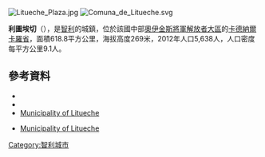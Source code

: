 {{Coord|34|7|0|S|71|44|15|W|display=title}}

[[Image:Litueche_Plaza.jpg|right]]
[[Image:Comuna_de_Litueche.svg|right]]

'''利圖埃切'''（{{lang-es|Litueche}}），是[[智利|智利]]的城鎮，位於該國中部[[奧伊金斯將軍解放者大區|奧伊金斯將軍解放者大區]]的[[卡德納爾卡羅省|卡德納爾卡羅省]]，面積618.8平方公里，海拔高度269米，2012年人口5,638人，人口密度每平方公里9.1人。

==參考資料==
*{{Cite web |url = http://www.litueche.cl/ |title = Municipality of Litueche |accessdate = 13 December 2010 |language = es |deadurl = yes |archiveurl = https://web.archive.org/web/20101005061138/http://www.litueche.cl/ |archivedate = 2010年10月5日 }}
*{{Cite web |url= http://www.ine.cl/canales/chile_estadistico/censos_poblacion_vivienda/censo_pobl_vivi.php |title= National Statistics Institute |accessdate= 13 December 2010 |language= es |archive-date= 2017-06-03 |archive-url= https://web.archive.org/web/20170603180722/http://www.ine.cl/canales/chile_estadistico/censos_poblacion_vivienda/censo_pobl_vivi.php |dead-url= no }}
*[https://web.archive.org/web/20101005061138/http://www.litueche.cl/ Municipality of Litueche]
* {{es icon}} [https://web.archive.org/web/20101005061138/http://www.litueche.cl/ Municipality of Litueche]

{{Chile-geo-stub}}
[[Category:智利城市|Category:智利城市]]